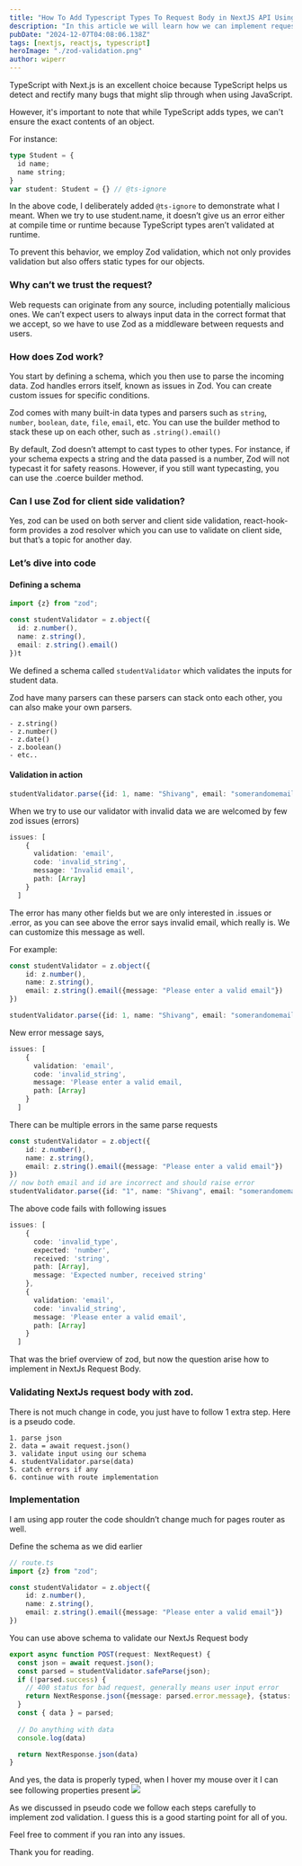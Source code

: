 ```yaml
---
title: "How To Add Typescript Types To Request Body in NextJS API Using Zod"
description: "In this article we will learn how we can implement request validation in nextjs api using zod."
pubDate: "2024-12-07T04:08:06.138Z"
tags: [nextjs, reactjs, typescript]
heroImage: "./zod-validation.png"
author: wiperr
---
```


TypeScript with Next.js is an excellent choice because TypeScript helps us detect and rectify many bugs that might slip through when using JavaScript.

However, it's important to note that while TypeScript adds types, we can't ensure the exact contents of an object.

For instance:

```ts
type Student = {
  id name;
  name string;
}
var student: Student = {} // @ts-ignore
```
In the above code, I deliberately added `@ts-ignore` to demonstrate what I meant. When we try to use student.name, it doesn’t give us an error either at compile time or runtime because TypeScript types aren’t validated at runtime.

To prevent this behavior, we employ Zod validation, which not only provides validation but also offers static types for our objects.

### Why can’t we trust the request?
Web requests can originate from any source, including potentially malicious ones. We can’t expect users to always input data in the correct format that we accept, so we have to use Zod as a middleware between requests and users.

### How does Zod work?
You start by defining a schema, which you then use to parse the incoming data. Zod handles errors itself, known as issues in Zod. You can create custom issues for specific conditions.

Zod comes with many built-in data types and parsers such as `string`, `number`, `boolean`, `date`, `file`, `email`, etc. You can use the builder method to stack these up on each other, such as `.string().email()`

By default, Zod doesn’t attempt to cast types to other types. For instance, if your schema expects a string and the data passed is a number, Zod will not typecast it for safety reasons. However, if you still want typecasting, you can use the .coerce builder method.

### Can I use Zod for client side validation?
Yes, zod can be used on both server and client side validation, react-hook-form provides a zod resolver which you can use to validate on client side, but that’s a topic for another day.


### Let’s dive into code
#### Defining a schema
```ts
import {z} from "zod";

const studentValidator = z.object({
  id: z.number(),
  name: z.string(),
  email: z.string().email()
})t
```

We defined a schema called `studentValidator` which validates the inputs for student data.

Zod have many parsers can these parsers can stack onto each other, you can also make your own parsers.

    - z.string()
    - z.number()
    - z.date()
    - z.boolean()
    - etc..
    
#### Validation in action
```ts
studentValidator.parse({id: 1, name: "Shivang", email: "somerandomemail"})
```

When we try to use our validator with invalid data we are welcomed by few zod issues (errors)

```ts
issues: [
    {
      validation: 'email',
      code: 'invalid_string',
      message: 'Invalid email',
      path: [Array]
    }
  ]
```

The error has many other fields but we are only interested in .issues or .error, as you can see above the error says invalid email, which really is. We can customize this message as well.

For example:

```ts
const studentValidator = z.object({
    id: z.number(),
    name: z.string(),
    email: z.string().email({message: "Please enter a valid email"})
})

studentValidator.parse({id: 1, name: "Shivang", email: "somerandomemail"})
```

New error message says,

```ts
issues: [
    {
      validation: 'email',
      code: 'invalid_string',
      message: 'Please enter a valid email,
      path: [Array]
    }
  ]
```
There can be multiple errors in the same parse requests

```ts
const studentValidator = z.object({
    id: z.number(),
    name: z.string(),
    email: z.string().email({message: "Please enter a valid email"})
})
// now both email and id are incorrect and should raise error
studentValidator.parse({id: "1", name: "Shivang", email: "somerandomemail"})
```

The above code fails with following issues
```ts
issues: [
    {
      code: 'invalid_type',
      expected: 'number',
      received: 'string',
      path: [Array],
      message: 'Expected number, received string'
    },
    {
      validation: 'email',
      code: 'invalid_string',
      message: 'Please enter a valid email',
      path: [Array]
    }
  ]
```

That was the brief overview of zod, but now the question arise how to implement in NextJs Request Body.

### Validating NextJs request body with zod.
There is not much change in code, you just have to follow 1 extra step.
Here is a pseudo code.

    1. parse json
    2. data = await request.json()
    3. validate input using our schema
    4. studentValidator.parse(data)
    5. catch errors if any
    6. continue with route implementation
    
### Implementation
I am using app router the code shouldn’t change much for pages router as well.

Define the schema as we did earlier

```ts
// route.ts
import {z} from "zod";

const studentValidator = z.object({
    id: z.number(),
    name: z.string(),
    email: z.string().email({message: "Please enter a valid email"})
})
```

You can use above schema to validate our NextJs Request body
```ts
export async function POST(request: NextRequest) {
  const json = await request.json();
  const parsed = studentValidator.safeParse(json);
  if (!parsed.success) {
    // 400 status for bad request, generally means user input error
    return NextResponse.json({message: parsed.error.message}, {status: 400});
  }
  const { data } = parsed;
  
  // Do anything with data
  console.log(data)

  return NextResponse.json(data)
}
```

And yes, the data is properly typed, when I hover my mouse over it I can see following properties present
![](./screenshot.webp)

As we discussed in pseudo code we follow each steps carefully to implement zod validation. I guess this is a good starting point for all of you.

Feel free to comment if you ran into any issues.

Thank you for reading.